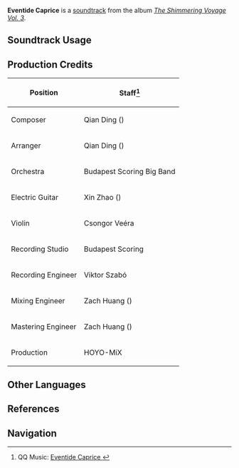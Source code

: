 {{Soundtrack Infobox
|image          = The Shimmering Voyage Vol 3.png
|album          = The Shimmering Voyage Vol. 3
|disc           = 1
|number         = 06
|featured       = 
|featured2      = 
|featured3      = 
|featured_disc  = 
|featured_disc2 = 
|featured_disc3 = 
|youtube_id     = 2JtNy0B3FuU
|spotify_id     = 3VuSiZ4cAOuYz23Z92qQzZ
|previous       = Soothing Nightfall
|next           = Triumph of Mirth
}}
'''Eventide Caprice''' is a [[soundtrack]] from the album ''[[The Shimmering Voyage Vol. 3]]''.

==Soundtrack Usage==
{{Soundtrack Usage
|quest    = 
|location = Silver Bottle Courtyard//night;;Alchemical Ascension (Point of Interest)//day
|domain   = 
|eventgameplay = Secret Summer Paradise/Sojourns of the Barking Fox
}}

==Production Credits==
{| class="wikitable"
! Position
! Staff<ref>QQ Music: [https://y.qq.com/n/ryqq/songDetail/004AEry501Fq4Q Eventide Caprice {{zh|暮夜绮想}}]</ref>
|-
! Composer
| Qian Ding ({{zh|丁谦}})
|-
! Arranger
| Qian Ding ({{zh|丁谦}})
|-
! Orchestra
| Budapest Scoring Big Band
|-
! Electric Guitar
| Xin Zhao ({{zh|赵鑫}})
|-
! Violin
| Csongor Veéra
|-
! Recording Studio
| Budapest Scoring
|-
! Recording Engineer
| Viktor Szabó
|-
! Mixing Engineer
| Zach Huang ({{zh|黄巍}})
|-
! Mastering Engineer
| Zach Huang ({{zh|黄巍}})
|-
! Production
| HOYO-MiX
|}
<!--
==Gallery==
<gallery>
</gallery>

==Trivia==
-->
==Other Languages==
{{Other Languages
|en      = Eventide Caprice
|zhs     = 暮夜绮想
|zhs_rm  = 
|zht     = 暮夜綺想
|zht_rm  = 
|zh_tl   = 
|ja      = 夕夜綺想
|ja_rm   = Sekiya Kisou
|ja_tl   = 
}}

==References==
{{Reflist}}

==Navigation==
{{Soundtrack Navbox|The Shimmering Voyage|3}}